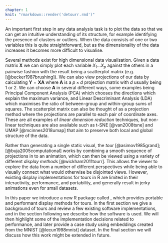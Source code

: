 ```yaml
---
chapter: 1
knit: "rmarkdown::render('detourr.rmd')"
---
```


An important first step in any data analysis task is to plot the data so that we can get an intuitive understanding of its structure, for example identifying the presence of clusters or outliers. When the data consists of one or two variables this is quite straightforward, but as the dimensionality of the data increases it becomes more difficult to visualise. 

Several methods exist for high dimensional data visualisation. Given a data matrix $\mathbf X$ we can simply plot each variable $X_1 \dots X_p$ against the others in a pairwise fashion with the result being a scatterplot matrix (e.g. [@becker1987brushing]). We can also view projections of our data by calculating $\mathbf Y = \mathbf X \mathbf A$ where $\mathbf A$ is a $p \times d$ projection matrix with $d$ usually being 1 or 2. We can choose $\mathbf A$ in several different ways, some examples being Principal Component Analysis (PCA) which chooses the directions which explain the maximum variance, and Linear Descriminant Analysis (LDA) which maximises the ratio of between-group and within-group sums of squares. The scatterplot matrix can also be thought of as a projection method where the projections are parallel to each pair of coordinate axes. These are all examples of _linear dimension reduction_ techniques, but non-linear techniques are also available such as t-SNE [@van2008tsne] and UMAP [@mcinnes2018umap] that aim to preserve both local and global structure of the data.

Rather than generating a single static visual, the _tour_ [@asimov1985grand]; [@buja2005computational] works by combining a smooth sequence of projections in to an animation, which can then be viewed using a variety of different _display methods_ [@wickham2011tourr]. This allows the viewer to explore the data from a number of different perspectives while being able to visually connect what would otherwise be disjointed views. However, existing display implementations for tours in R are limited in their interactivity, performance, and portability, and generally result in jerky animations even for small datasets.

In this paper we introduce a new R package called \CRANpkg{detourr}, which provides portable and performant display methods for tours. In the first section we give a background of tours and review a few existing software implementations, and in the section following we describe how the software is used. We will then highlight some of the implementation decisions related to performance, and later provide a case study using embeddings created from the MNIST [@lecun1998mnist] dataset. In the final section we will discuss how this work might be extended in future.